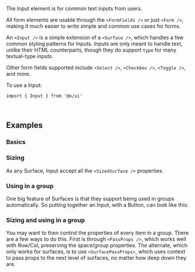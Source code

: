 <IntroText>The Input element is for common text inputs from users.</IntroText>

All form elements are usable through the `<FormFields />` or just `<Form />`, making it much easier
to write simple and common use cases for forms.

An `<Input />` is a simple extension of a `<Surface />`, which handles a few common styling patterns
for Inputs. Inputs are only meant to handle text, unlike their HTML counterparts, though they do
support `type` for many textual-type inputs.

Other form fields supported include `<Select />`, `<Checkbox />`, `<Toggle />`, and more.

To use a Input:

```tsx
import { Input } from '@o/ui'
```

<br />

## Examples

### Basics

<Example id="Basic" />

### Sizing

As any Surface, Input accept all the `<SizedSurface />` properties.

<Example id="Sized" name="Sizing" />

### Using in a group

One big feature of Surfaces is that they support being used in groups automatically. So putting
together an Input, with a Button, can look like this:

<Example id="Grouped" name="Grouping" />

### Sizing and using in a group

You may want to then control the properties of every item in a group. There are a few ways to do
this. First is through `<PassProps />`, which works well with Row/Col, preserving the space/group
properties. The alternate, which only works for surfaces, is to use `<SurfacePassProps>`, which uses
context to pass props to the next level of surfaces, no matter how deep down they are.

<Example id="GroupedSized" name="Sizing and grouping" />

